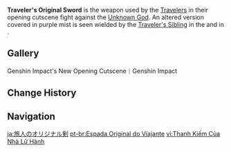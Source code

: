 {{Terminology Infobox
|image        = <gallery>
Weapon Traveler Original Sword Aether.png|Aether's
Weapon Traveler Original Sword Lumine.png|Lumine's
</gallery>
|type         = Weapons
|type2        = Lore
}}
'''Traveler's Original Sword''' is the weapon used by the [[Traveler]]s in their opening cutscene fight against the [[Unknown God]]. An altered version covered in purple mist is seen wielded by the [[Traveler's Sibling]] in the {{Quest|We Will Be Reunited}} and in {{Quest|Bedtime Story}}.

==Gallery==
<gallery>
Genshin Impact's New Opening Cutscene｜Genshin Impact
</gallery>

==Change History==
{{Change History|introduced=1.0}}

==Navigation==
{{Lore Navbox|Terminology}}

[[ja:旅人のオリジナル剣]]
[[pt-br:Espada Original do Viajante]]
[[vi:Thanh Kiếm Của Nhà Lữ Hành]]